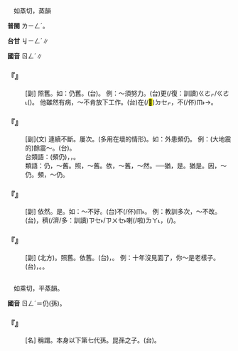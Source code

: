 
=={{ruby|仍|ㄖㄥˊ}}==

　如蒸切，蒸韻

'''普閩''' <rt>ㄌㄧㄥˊ</rt>。

'''台甘''' <rt>ㆢㄧㄥˊ</rt>∥

'''國音''' <rt>ㄖㄥˊ</rt>∥

    

==='''『{{ruby|仍|ㄖㄥˊ}}』'''===
: [副] 照舊。如：仍舊。(台){{ruby|照|ㄐㄧㄠ˪}}{{ruby|舊|ㄍㄨ˫}}{{ruby|底|ㄉㄨㆤˋ/ㄉㆤˋ}}。 例：～須努力。(台){{ruby|猶|ㄧㄨˊ}}{{ruby|→|ㄧㄠˋ}}{{ruby|著|ㄉㄧㄜㆷ ͘}}更(/復：訓讀)<rt>ㄍㄜㆷ/ㄍㄜ˪</rt>{{ruby|再|ㄗㄞ˪}}({{ruby|繼|ㄍㆤ˪}}{{ruby|續|ㄒㄧㆦㆶ ͘}}){{ruby|努|ㄋㆦˋ}}{{ruby|力|ㄌㄧㆤㆶ ͘}}。 他雖然有病，～不肯放下工作。(台){{ruby|伊|ㄧ}}{{ruby|雖|ㄙㄨㄧ}}{{ruby|然|ㆢㄧㄢˊ/ㄌㄧㄢˊ}}在(/<mark>&#xf9549;</mark>)<rt>ㄉㆤㆷ</rt>{{ruby|破|ㄆㄨㄚ˪}}{{ruby|病|ㄅㆥ˫/ㄅㆪ˫}}，{{ruby|猶|ㄧㄨˊ}}{{ruby|→|ㄧㄠˋ}}{{ruby|→|ㄧㄠ}}不(/伓)<rt>ㆬ˫</rt>{{ruby|肯|ㄎㄧㄥˋ}}{{ruby|停|ㄊㄧㄥˊ}}{{ruby|止|ㄐㄧˋ}}{{ruby|工|ㄎㄤ}}{{ruby|課|ㄎㄨㆤ˪/ㄎㆤ˪}}→{{ruby|工|ㄍㄤ}}{{ruby|作|ㄗㆦㆶ}}。
    

==='''『{{ruby|頻|ㄆㄧㄣˊ}}{{ruby|仍|ㄖㄥˊ}}』'''===
: [副](文) 連續不斷。屢次。(多用在壞的情形)。如：外患頻仍。 例：(大地震的)餘震～。(台){{ruby|大|ㄉㄞ˫}}{{ruby|地|ㄉㄨㆤ˫/ㄉㆤ˫}}{{ruby|動|ㄉㄤ˫}}{{ruby|後|ㄠ˫}}{{ruby|丌|ㆤ}}{{ruby|小|ㄒㄧㄜˋ}}{{ruby|地|ㄉㄨㆤ˫/ㄉㆤ˫}}{{ruby|動|ㄉㄤ˫}}{{ruby|猶|ㄧㄠˋ}}{{ruby|是|ㄒㄧ˫}}{{ruby|一|ㄧㆵ}}{{ruby|直|ㄉㄧㆵ ͘}}{{ruby|來|ㄌㄞˊ}}。
:台類語：(頻仍)，{{ruby|相|ㄒㄧㄜ/ㄙㆩ}}{{ruby|續|ㄙㄨㄚ˪}}{{ruby|幾|ㄍㄨㄧˋ}}{{ruby|仔|ㄚ}}{{ruby|擺|ㄅㄞˋ}}，{{ruby|真|ㄐㄧㄣ}}{{ruby|捷|ㄐㄧㄚㆵ ͘}}。
:
:類語：仍，～舊。照，～舊。依，～舊，～然。──猶，{{ruby|還|ㄏㄞˊ}}是。猶是。因，～仍。頻，～仍。
:
:
    

==='''『{{ruby|仍|ㄖㄥˊ}}{{ruby|然|ㄖㄢˊ}}』'''===
: [副] 依然。{{ruby|還|ㄏㄞˊ}}是。如：～不好。(台){{ruby|猶|ㄧㄨˊ}}{{ruby|原|ㆣㄨㄢˊ}}不(/伓)<rt>ㆬ˫</rt>{{ruby|好|ㄏㄜˋ}}。 例：教訓多次，～不改。(台){{ruby|共|ㄍㄚ˫}}{{ruby|伊|ㄧ}}{{ruby|教|ㄍㄠ˪}}{{ruby|訓|ㄏㄨㄣ˪}}，{{ruby|真|ㄐㄧㄣ}}穧(/濟/多：訓讀)<rt>ㄗㆤ˫/ㄗㄨㆤ˫</rt>{{ruby|擺|ㄅㄞˋ}}喇(/啦)<rt>ㄌㄚ˪</rt>，{{ruby|猶|ㄧㄠˋ}}{{ruby|是|ㄒㄧ˫}}{{ruby|無|ㆠㄜˊ}}{{ruby|<mark>&#xffa49;</mark>|ㆠㆤㆷ/ㆠㄨㆤㆷ ͘}}{{ruby|改|ㄍㄞˋ/ㄍㆤˋ}}{{ruby|變|ㄅㆪ˪}}(/{{ruby|自|ㄗㄨ˫}}{{ruby|新|ㄒㄧㄣ}})。
    

==='''『{{ruby|仍|ㄖㄥˊ}}{{ruby|舊|ㄐㄧㄡˋ}}』'''===
: [副] {{ruby|還|ㄏㄞˊ}}(北方)。照舊。依舊。(台){{ruby|猶|ㄧㄨˊ}}{{ruby|原|ㆣㄨㄢˊ}}，{{ruby|照|ㄐㄧㄠ˪}}{{ruby|原|ㆣㄨㄢˊ}}。 例：十年沒見面了，你～是老樣子。(台){{ruby|十|ㄗㄚㆴ ͘}}{{ruby|年|ㄋㄧˊ}}{{ruby|無|ㆠㄜˊ}}{{ruby|見|ㄍㆪ˪}}{{ruby|著|ㄉㄧㄜㆷ ͘}}{{ruby|面|ㆠㄧㄣ˫}}，{{ruby|汝|·ㄌㄧˋ}}{{ruby|攏|ㄌㆲˋ}}{{ruby|無|ㆠㄜˊ}}{{ruby|變|ㄅㄧㄢ˪}}。{{ruby|無|ㆠㄜˊ}}{{ruby|較|ㄎㄚㆷ}}{{ruby|老|ㄌㄠ˫}}。
    

=={{ruby|礽|ㄖㄥˊ}}==

　如乘切，平蒸韻。

'''國音''' <rt>ㄖㄥˊ</rt>＝仍(孫)。

    

==='''『{{ruby|礽|ㄖㄥˊ}}{{ruby|孫|ㄙㄨㄣ}}』'''===
: [名] 稱謂。本身以下第七代孫。昆孫之子。(台){{ruby|礽|ㆢㄧㆲˊ/ㆢㄧㄥˊ}}{{ruby|孫|ㄙㄨㄣ}}。
    
